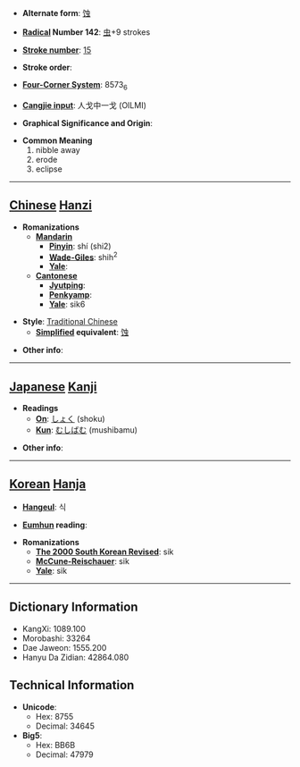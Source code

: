 * '''Alternate form''': [[蚀]]

* '''[[Wiktionary:Chinese radical index| Radical]] Number 142''': [[Wiktionary:Chinese radical index 虫|虫]]+9 strokes

* '''[[Wiktionary:Chinese total strokes index|Stroke number]]''': [[Wiktionary:Chinese total strokes index 15|15]]

* '''Stroke order''': 

* '''[[Wiktionary:Chinese four corner index|Four-Corner System]]''': 8573<sub>6</sub>

* '''[[Wiktionary:Chinese Cangjie index|Cangjie input]]''': 人戈中一戈 (OILMI)

* '''Graphical Significance and Origin''': 

* '''Common Meaning'''
*#nibble away
*# erode
*# eclipse


----

== [[Chinese]] [[Hanzi]] ==

* '''Romanizations'''
** '''[[Mandarin]]'''
*** '''[[Pinyin]]''': shí (shi2)
*** '''[[Wade-Giles]]''': shih<sup>2</sup>
*** '''[[Yale]]''': 
** '''[[Cantonese]]'''
*** '''[[Jyutping]]''':
*** '''[[Penkyamp]]''': 
*** '''[[Yale]]''': sik6

* '''Style''': [[Traditional Chinese]] 
** '''[[Simplified Chinese|Simplified]] equivalent''': [[蚀]]

* '''Other info''': 

----

== [[Japanese]] [[Kanji]] ==

* '''Readings'''
** '''[[On]]''': [[しょく]] (shoku)
** '''[[Kun]]''': [[むしばむ]] (mushibamu)

* '''Other info''':  

----

== [[Korean]] [[Hanja]] ==

* '''[[Hangeul]]''': 식

* '''[[Eumhun]] reading''': 

* '''Romanizations'''
** '''[[The 2000 South Korean Revised Romanization|The 2000 South Korean Revised]]''': sik
** '''[[McCune-Reischauer]]''': sik
** '''[[Yale]]''': sik

----

== Dictionary Information ==

* KangXi: 1089.100
* Morobashi: 33264
* Dae Jaweon: 1555.200
* Hanyu Da Zidian: 42864.080

== Technical Information ==

* '''Unicode''':
** Hex: 8755
** Decimal: 34645
* '''Big5''':
** Hex: BB6B
** Decimal: 47979